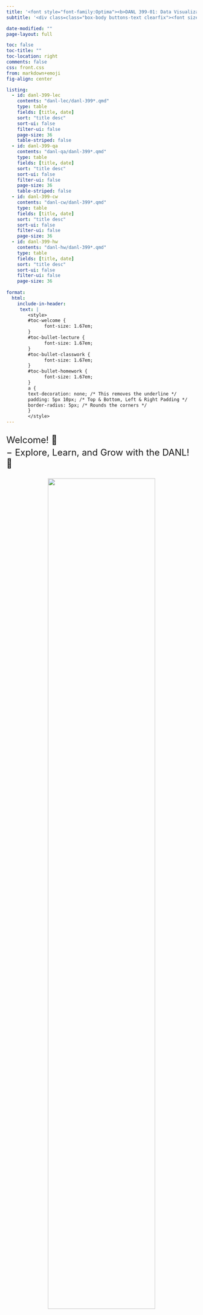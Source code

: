 ```yaml
---
title: '<font style="font-family:Optima"><b>DANL 399-01: Data Visualization and Presentation, Spring 2024</b></font>'
subtitle: '<div class=class="box-body buttons-text clearfix"><font size="5"><ul style="list-style-type: none;"><li><b>Instructor: Byeong-Hak Choe</b> &nbsp; <i class="fa fa-chevron-left" aria-hidden="true"></i><a href="mailto:bchoe@geneseo.edu" class="about-link" rel="" target=""><i class="bi bi-envelope"></i><span class="about-link-text"> <b>Email</b></span></a></span></a> | <a href="https://brightspace.geneseo.edu" class="about-link" rel="" target="_blank"><i class="bi bi-bootstrap"></i><span class="about-link-text"> <b>Brightspace</b></span></a> <i class="fa fa-chevron-right" aria-hidden="true"></i></li></ul></font></div>'

date-modified: ""
page-layout: full

toc: false
toc-title: ""
toc-location: right
comments: false
css: front.css
from: markdown+emoji
fig-align: center

listing: 
  - id: danl-399-lec
    contents: "danl-lec/danl-399*.qmd"
    type: table
    fields: [title, date]
    sort: "title desc"
    sort-ui: false
    filter-ui: false
    page-size: 36
    table-striped: false
  - id: danl-399-qa
    contents: "danl-qa/danl-399*.qmd"
    type: table
    fields: [title, date]
    sort: "title desc"
    sort-ui: false
    filter-ui: false
    page-size: 36
    table-striped: false
  - id: danl-399-cw
    contents: "danl-cw/danl-399*.qmd"
    type: table
    fields: [title, date]
    sort: "title desc"
    sort-ui: false
    filter-ui: false
    page-size: 36
  - id: danl-399-hw
    contents: "danl-hw/danl-399*.qmd"
    type: table
    fields: [title, date]
    sort: "title desc"
    sort-ui: false
    filter-ui: false
    page-size: 36
    
format: 
  html:
    include-in-header:
     text: |
        <style>
        #toc-welcome {
              font-size: 1.67em;
        }
        #toc-bullet-lecture {
              font-size: 1.67em;
        }
        #toc-bullet-classwork {
              font-size: 1.67em;
        }
        #toc-bullet-homework {
              font-size: 1.67em;
        }
        a {
        text-decoration: none; /* This removes the underline */
        padding: 5px 10px; /* Top & Bottom, Left & Right Padding */
        border-radius: 5px; /* Rounds the corners */
        }
        </style>
---
```





<div style="display:block; margin:25px;"></div>

<font size = "5">Welcome! 👋 </font>

<div style="display:block; margin:-10px;"></div>

<font size = "5">$-$ Explore, Learn, and Grow with the DANL! 🌟</font>

<div style="display:block; margin:25px;"></div>

<p align="center" >
  <img src="img/coding-combined.gif" width="75%">
</p>

<div style="display:block; margin:25px;"></div>


<!-- :::: {.columns} -->

<!-- ::: {.column width="5%"} -->

<!-- ::: -->

<!-- ::: {.column width="30%"} -->
<!-- ![](img/coding-sea-lion.gif){width=80%} -->

<!-- ::: -->

<!-- ::: {.column width="30%"} -->
<!-- ![](img/geneseo-logo.gif){width=80%} -->
<!-- ::: -->


<!-- ::: {.column width="30%"} -->
<!-- ![](img/coding-sea-turtle.gif){width=80%} -->

<!-- ::: -->

<!-- :::: -->


<div style="display:block; margin:-20px;"></div>


:::: {.columns}

::: {.column width="45%"}
## $\bullet\,$ Lecture Slides :rocket:

:::{#danl-399-lec}
:::

:::

::: {.column width="10%"}

:::


::: {.column width="45%"}
## $\bullet\,$ Lecture Q & A :question:

:::{#danl-399-qa}
:::

:::

::::



:::: {.columns}

::: {.column width="45%"}
## $\bullet\,$ Classwork :keyboard:

:::{#danl-399-cw}
:::

:::

::: {.column width="10%"}

:::


::: {.column width="45%"}
## $\bullet\,$ Homework :computer:

:::{#danl-399-hw}
:::

:::

::::








